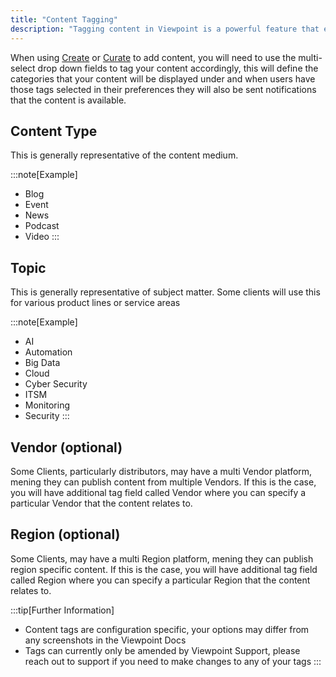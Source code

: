 ```yaml
---
title: "Content Tagging"
description: "Tagging content in Viewpoint is a powerful feature that ensures the right people see the right content"
---
```


When using [Create](create) or [Curate](curate) to add content, you will need to use the multi-select drop down fields to tag your content accordingly, this will define the categories that your content will be displayed under and when users have those tags selected in their preferences they will also be sent notifications that the content is available.

## Content Type

This is generally representative of the content medium.

:::note[Example]
- Blog
- Event
- News
- Podcast
- Video
:::

## Topic

This is generally representative of subject matter. Some clients will use this for various product lines or service areas

:::note[Example]
- AI
- Automation
- Big Data
- Cloud
- Cyber Security
- ITSM
- Monitoring
- Security
:::

## Vendor (optional)

Some Clients, particularly distributors, may have a multi Vendor platform, mening they can publish content from multiple Vendors. If this is the case, you will have additional tag field called Vendor where you can specify a particular Vendor that the content relates to.

## Region (optional)

Some Clients, may have a multi Region platform, mening they can publish region specific content. If this is the case, you will have additional tag field called Region where you can specify a particular Region that the content relates to.


:::tip[Further Information]
- Content tags are configuration specific, your options may differ from any screenshots in the Viewpoint Docs
- Tags can currently only be amended by Viewpoint Support, please reach out to support if you need to make changes to any of your tags
:::
